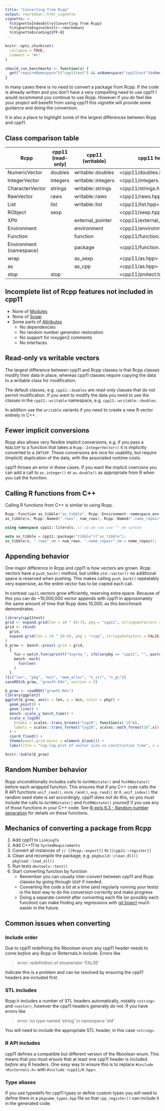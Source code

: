 ```yaml
---
title: "Converting from Rcpp"
output: rmarkdown::html_vignette
vignette: >
  %\VignetteIndexEntry{Converting from Rcpp}
  %\VignetteEngine{knitr::rmarkdown}
  %\VignetteEncoding{UTF-8}
---
```


```r
knitr::opts_chunk$set(
  collapse = TRUE,
  comment = "#>"
)

should_run_benchmarks <- function(x) {
  get("requireNamespace")("cpp11test") && asNamespace("cpp11test")$should_run_benchmarks()
}
```

In many cases there is no need to convert a package from Rcpp.
If the code is already written and you don't have a very compelling need to use cpp11 I would recommend you continue to use Rcpp.
However if you _do_ feel like your project will benefit from using cpp11 this vignette will provide some guidance and doing the conversion.

It is also a place to highlight some of the largest differences between Rcpp and cpp11.

## Class comparison table

| Rcpp                    | cpp11 (read-only) | cpp11 (writable)   | cpp11 header                 |
| ---                     | ---               | ---                | ---                          |
| NumericVector           | doubles           | writable::doubles  | <cpp11/doubles.hpp>          |
| IntegerVector           | integers          | writable::integers | <cpp11/integers.hpp>         |
| CharacterVector         | strings           | writable::strings  | <cpp11/strings.hpp>          |
| RawVector               | raws              | writable::raws     | <cpp11/raws.hpp>             |
| List                    | list              | writable::list     | <cpp11/list.hpp>             |
| RObject                 | sexp              |                    | <cpp11/sexp.hpp>             |
| XPtr                    |                   | external_pointer   | <cpp11/external_pointer.hpp> |
| Environment             |                   | environment        | <cpp11/environment.hpp>      |
| Function                |                   | function           | <cpp11/function.hpp>         |
| Environment (namespace) |                   | package            | <cpp11/function.hpp>         |
| wrap                    |                   | as_sexp            | <cpp11/as.hpp>               |
| as                      |                   | as_cpp             | <cpp11/as.hpp>               |
| stop                    | stop              |                    | <cpp11/protect.hpp>          |

## Incomplete list of Rcpp features not included in cpp11

- None of [Modules](https://CRAN.R-project.org/package=Rcpp/vignettes/Rcpp-modules.pdf)
- None of [Sugar](https://CRAN.R-project.org/package=Rcpp/vignettes/Rcpp-sugar.pdf)
- Some parts of [Attributes](https://CRAN.R-project.org/package=Rcpp/vignettes/Rcpp-attributes.pdf)
  - No dependencies
  - No random number generator restoration
  - No support for roxygen2 comments
  - No interfaces

## Read-only vs writable vectors

The largest difference between cpp11 and Rcpp classes is that Rcpp classes modify their data in place, whereas cpp11 classes require copying the data to a writable class for modification.

The default classes, e.g. `cpp11::doubles` are *read-only* classes that do not permit modification.
If you want to modify the data you need to use the classes in the `cpp11::writable` namespace, e.g. `cpp11::writable::doubles`.

In addition use the `writable` variants if you need to create a new R vector entirely in C++.

## Fewer implicit conversions

Rcpp also allows very flexible implicit conversions, e.g. if you pass a `REALSXP` to a function that takes a `Rcpp::IntegerVector()` it is implicitly converted to a `INTSXP`.
These conversions are nice for usability, but require (implicit) duplication of the data, with the associated runtime costs.

cpp11 throws an error in these cases. If you want the implicit coercions you can add a call to `as.integer()` or `as.double()` as appropriate from R when you call the function.

## Calling R functions from C++

Calling R functions from C++ is similar to using Rcpp.

```c++
Rcpp::Function as_tibble("as_tibble", Rcpp::Environment::namespace_env("tibble"));
as_tibble(x, Rcpp::Named(".rows", num_rows), Rcpp::Named(".name_repair", name_repair));
```

```c++
using namespace cpp11::literals; // so we can use ""_nm syntax

auto as_tibble = cpp11::package("tibble")["as_tibble"];
as_tibble(x, ".rows"_nm = num_rows, ".name_repair"_nm = name_repair);
```


## Appending behavior

One major difference in Rcpp and cpp11 is how vectors are grown.
Rcpp vectors have a `push_back()` method, but unlike `std::vector()` no additional space is reserved when pushing.
This makes calling `push_back()` repeatably very expensive, as the entire vector has to be copied each call.

In contrast `cpp11` vectors grow efficiently, reserving extra space.
Because of this you can do ~10,000,000 vector appends with cpp11 in approximately the same amount of time that Rcpp does 10,000, as this benchmark demonstrates.

```r
library(cpp11test)
grid <- expand.grid(len = 10 ^ (0:7), pkg = "cpp11", stringsAsFactors = FALSE)
grid <- rbind(
  grid,
  expand.grid(len = 10 ^ (0:4), pkg = "rcpp", stringsAsFactors = FALSE)
)
b_grow <- bench::press(.grid = grid,
  {
    fun = match.fun(sprintf("%sgrow_", ifelse(pkg == "cpp11", "", paste0(pkg, "_"))))
    bench::mark(
      fun(len)
    )
  }
)[c("len", "pkg", "min", "mem_alloc", "n_itr", "n_gc")]
saveRDS(b_grow, "growth.Rds", version = 2)
```

```r
b_grow <- readRDS("growth.Rds")
library(ggplot2)
ggplot(b_grow, aes(x = len, y = min, color = pkg)) +
  geom_point() +
  geom_line() +
  bench::scale_y_bench_time() +
  scale_x_log10(
    breaks = scales::trans_breaks("log10", function(x) 10^x),
    labels = scales::trans_format("log10", scales::math_format(10^.x))
  ) +
  coord_fixed() +
  theme(panel.grid.minor = element_blank()) +
  labs(title = "log-log plot of vector size vs construction time", x = NULL, y = NULL)
```

```r
knitr::kable(b_grow)
```

## Random Number behavior

Rcpp unconditionally includes calls to `GetRNGstate()` and `PutRNGstate()` before each wrapped function. 
This ensures that if any C++ code calls the R API functions `unif_rand()`, `norm_rand()`, `exp_rand()` or `R_unif_index()` the random seed state is set accordingly.
cpp11 does _not_ do this, so you must include the calls to `GetRNGstate()` and `PutRNGstate()` _yourself_ if you use any of those functions in your C++ code.
See [R-exts 6.3 - Random number generation](https://cran.r-project.org/doc/manuals/r-release/R-exts.html#Random-numbers) for details on these functions.

## Mechanics of converting a package from Rcpp

1. Add cpp11 to `LinkingTo`
1. Add C++11 to `SystemRequirements`
1. Convert all instances of `// [[Rcpp::export]]` to `[[cpp11::register]]`
1. Clean and recompile the package, e.g. `pkgbuild::clean_dll()` `pkgload::load_all()`
1. Run tests `devtools::test()`
1. Start converting function by function
   - Remember you can usually inter-convert between cpp11 and Rcpp classes by going through `SEXP` if needed.
   - Converting the code a bit at a time (and regularly running your tests) is the best way to do the conversion correctly and make progress
   - Doing a separate commit after converting each file (or possibly each function) can make finding any regressions with [git bisect](https://youtu.be/KKeucpfAuuA) much easier in the future.

## Common issues when converting

### Include order

Due to cpp11 redefining the Rboolean enum any cpp11 header needs to come _before_ any Rcpp or Rinternals.h include. Errors like

> error: redefinition of enumerator 'FALSE'

Indicate this is a problem and can be resolved by ensuring the cpp11 headers are included first.

### STL includes

Rcpp.h includes a number of STL headers automatically, notably `<string>` and `<vector>`, however the cpp11 headers generally do not. If you have errors like

> error: no type named 'string' in namespace 'std'

You will need to include the appropriate STL header, in this case `<string>`.

### R API includes

cpp11 defines a compatible but different version of the Rboolean enum.
This means that you must ensure that at least one cpp11 header is included _before_ any R headers.
One easy way to ensure this is to replace `#include <Rinternals.h>` with `#include <cpp11/R.hpp>`.

### Type aliases

If you use typedefs for cpp11 types or define custom types you will need to define them in a `pkgname_types.hpp` file so that `cpp_register()` can include it in the generated code.
